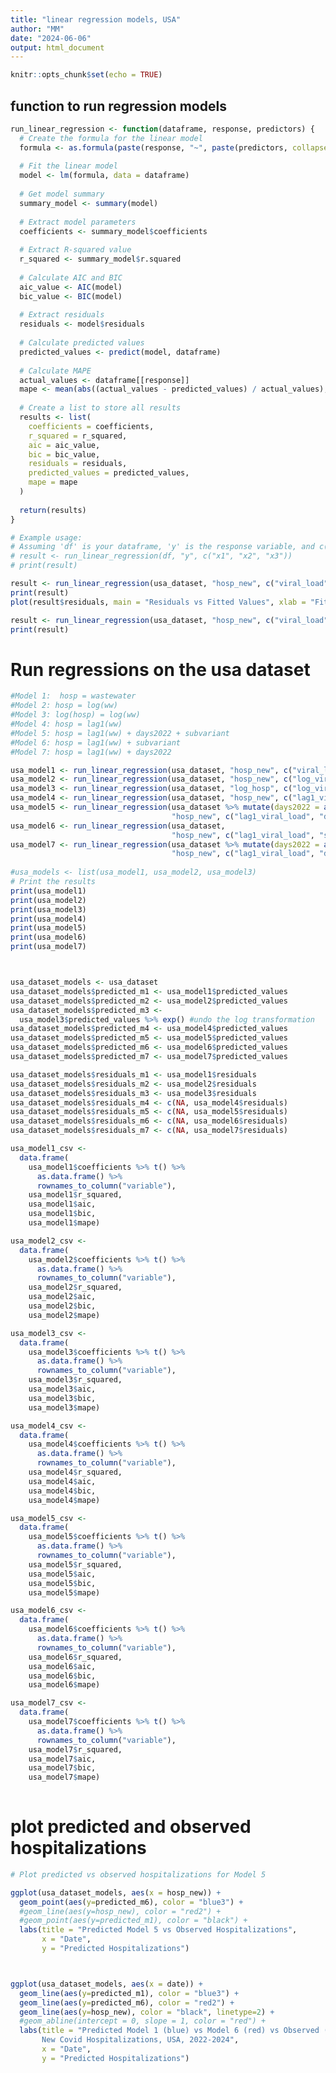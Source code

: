 ```yaml
---
title: "linear regression models, USA"
author: "MM"
date: "2024-06-06"
output: html_document
---
```


```r
knitr::opts_chunk$set(echo = TRUE)
```

## function to run regression models

```r
run_linear_regression <- function(dataframe, response, predictors) {
  # Create the formula for the linear model
  formula <- as.formula(paste(response, "~", paste(predictors, collapse = "+")))
  
  # Fit the linear model
  model <- lm(formula, data = dataframe)
  
  # Get model summary
  summary_model <- summary(model)
  
  # Extract model parameters
  coefficients <- summary_model$coefficients
  
  # Extract R-squared value
  r_squared <- summary_model$r.squared
  
  # Calculate AIC and BIC
  aic_value <- AIC(model)
  bic_value <- BIC(model)
  
  # Extract residuals
  residuals <- model$residuals
  
  # Calculate predicted values
  predicted_values <- predict(model, dataframe)
  
  # Calculate MAPE
  actual_values <- dataframe[[response]]
  mape <- mean(abs((actual_values - predicted_values) / actual_values), na.rm = TRUE) * 100
  
  # Create a list to store all results
  results <- list(
    coefficients = coefficients,
    r_squared = r_squared,
    aic = aic_value,
    bic = bic_value,
    residuals = residuals,
    predicted_values = predicted_values,
    mape = mape
  )
  
  return(results)
}

# Example usage:
# Assuming 'df' is your dataframe, 'y' is the response variable, and c('x1', 'x2', 'x3') are the predictor variables
# result <- run_linear_regression(df, "y", c("x1", "x2", "x3"))
# print(result)

result <- run_linear_regression(usa_dataset, "hosp_new", c("viral_load"))
print(result)
plot(result$residuals, main = "Residuals vs Fitted Values", xlab = "Fitted Values", ylab = "Residuals")

result <- run_linear_regression(usa_dataset, "hosp_new", c("viral_load"))
print(result)

```
# Run regressions on the usa dataset
```r
#Model 1:  hosp = wastewater
#Model 2: hosp = log(ww)
#Model 3: log(hosp) = log(ww)
#Model 4: hosp = lag1(ww)
#Model 5: hosp = lag1(ww) + days2022 + subvariant
#Model 6: hosp = lag1(ww) + subvariant
#Model 7: hosp = lag1(ww) + days2022

usa_model1 <- run_linear_regression(usa_dataset, "hosp_new", c("viral_load"))
usa_model2 <- run_linear_regression(usa_dataset, "hosp_new", c("log_viral_load"))
usa_model3 <- run_linear_regression(usa_dataset, "log_hosp", c("log_viral_load"))
usa_model4 <- run_linear_regression(usa_dataset, "hosp_new", c("lag1_viral_load"))
usa_model5 <- run_linear_regression(usa_dataset %>% mutate(days2022 = as.numeric(date - min(date))),
                                    "hosp_new", c("lag1_viral_load", "days2022", "subvariant"))
usa_model6 <- run_linear_regression(usa_dataset, 
                                    "hosp_new", c("lag1_viral_load", "subvariant"))
usa_model7 <- run_linear_regression(usa_dataset %>% mutate(days2022 = as.numeric(date - min(date))),
                                    "hosp_new", c("lag1_viral_load", "days2022"))
                                   
#usa_models <- list(usa_model1, usa_model2, usa_model3)
# Print the results
print(usa_model1)
print(usa_model2)
print(usa_model3)
print(usa_model4)
print(usa_model5)
print(usa_model6)
print(usa_model7)



usa_dataset_models <- usa_dataset
usa_dataset_models$predicted_m1 <- usa_model1$predicted_values
usa_dataset_models$predicted_m2 <- usa_model2$predicted_values
usa_dataset_models$predicted_m3 <- 
  usa_model3$predicted_values %>% exp() #undo the log transformation
usa_dataset_models$predicted_m4 <- usa_model4$predicted_values
usa_dataset_models$predicted_m5 <- usa_model5$predicted_values
usa_dataset_models$predicted_m6 <- usa_model6$predicted_values
usa_dataset_models$predicted_m7 <- usa_model7$predicted_values

usa_dataset_models$residuals_m1 <- usa_model1$residuals
usa_dataset_models$residuals_m2 <- usa_model2$residuals
usa_dataset_models$residuals_m3 <- usa_model3$residuals
usa_dataset_models$residuals_m4 <- c(NA, usa_model4$residuals)
usa_dataset_models$residuals_m5 <- c(NA, usa_model5$residuals)
usa_dataset_models$residuals_m6 <- c(NA, usa_model6$residuals)
usa_dataset_models$residuals_m7 <- c(NA, usa_model7$residuals)

usa_model1_csv <-
  data.frame(
    usa_model1$coefficients %>% t() %>% 
      as.data.frame() %>% 
      rownames_to_column("variable"),
    usa_model1$r_squared,
    usa_model1$aic,
    usa_model1$bic,
    usa_model1$mape)

usa_model2_csv <-
  data.frame(
    usa_model2$coefficients %>% t() %>% 
      as.data.frame() %>% 
      rownames_to_column("variable"),
    usa_model2$r_squared,
    usa_model2$aic,
    usa_model2$bic,
    usa_model2$mape)

usa_model3_csv <-
  data.frame(
    usa_model3$coefficients %>% t() %>% 
      as.data.frame() %>% 
      rownames_to_column("variable"),
    usa_model3$r_squared,
    usa_model3$aic,
    usa_model3$bic,
    usa_model3$mape)

usa_model4_csv <-
  data.frame(
    usa_model4$coefficients %>% t() %>% 
      as.data.frame() %>% 
      rownames_to_column("variable"),
    usa_model4$r_squared,
    usa_model4$aic,
    usa_model4$bic,
    usa_model4$mape)

usa_model5_csv <-
  data.frame(
    usa_model5$coefficients %>% t() %>% 
      as.data.frame() %>% 
      rownames_to_column("variable"),
    usa_model5$r_squared,
    usa_model5$aic,
    usa_model5$bic,
    usa_model5$mape)

usa_model6_csv <-
  data.frame(
    usa_model6$coefficients %>% t() %>% 
      as.data.frame() %>% 
      rownames_to_column("variable"),
    usa_model6$r_squared,
    usa_model6$aic,
    usa_model6$bic,
    usa_model6$mape)

usa_model7_csv <-
  data.frame(
    usa_model7$coefficients %>% t() %>% 
      as.data.frame() %>% 
      rownames_to_column("variable"),
    usa_model7$r_squared,
    usa_model7$aic,
    usa_model7$bic,
    usa_model7$mape)
  
```

# plot predicted and observed hospitalizations
```r
# Plot predicted vs observed hospitalizations for Model 5

ggplot(usa_dataset_models, aes(x = hosp_new)) +
  geom_point(aes(y=predicted_m6), color = "blue3") +
  #geom_line(aes(y=hosp_new), color = "red2") +
  #geom_point(aes(y=predicted_m1), color = "black") +
  labs(title = "Predicted Model 5 vs Observed Hospitalizations",
       x = "Date",
       y = "Predicted Hospitalizations")



ggplot(usa_dataset_models, aes(x = date)) +
  geom_line(aes(y=predicted_m1), color = "blue3") +
  geom_line(aes(y=predicted_m6), color = "red2") +
  geom_line(aes(y=hosp_new), color = "black", linetype=2) +
  #geom_abline(intercept = 0, slope = 1, color = "red") +
  labs(title = "Predicted Model 1 (blue) vs Model 6 (red) vs Observed (dashed) 
       New Covid Hospitalizations, USA, 2022-2024",
       x = "Date",
       y = "Predicted Hospitalizations") 





```